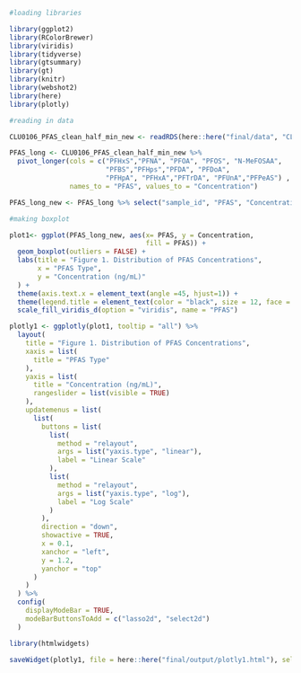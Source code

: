 ```r
#loading libraries

library(ggplot2)
library(RColorBrewer)
library(viridis)
library(tidyverse)
library(gtsummary)
library(gt)
library(knitr)
library(webshot2)
library(here)
library(plotly)


```

```r

#reading in data

CLU0106_PFAS_clean_half_min_new <- readRDS(here::here("final/data", "CLU0106_PFAS_clean_half_min_new.rds"))

PFAS_long <- CLU0106_PFAS_clean_half_min_new %>% 
  pivot_longer(cols = c("PFHxS","PFNA", "PFOA", "PFOS", "N-MeFOSAA", 
                        "PFBS","PFHps","PFDA", "PFDoA", 
                        "PFHpA", "PFHxA","PFTrDA", "PFUnA","PFPeAS") , 
               names_to = "PFAS", values_to = "Concentration")

PFAS_long_new <- PFAS_long %>% select("sample_id", "PFAS", "Concentration")

#making boxplot

plot1<- ggplot(PFAS_long_new, aes(x= PFAS, y = Concentration, 
                                  fill = PFAS)) +
  geom_boxplot(outliers = FALSE) +
  labs(title = "Figure 1. Distribution of PFAS Concentrations",
       x = "PFAS Type",
       y = "Concentration (ng/mL)"
  ) + 
  theme(axis.text.x = element_text(angle =45, hjust=1)) +
  theme(legend.title = element_text(color = "black", size = 12, face = "bold"))+
  scale_fill_viridis_d(option = "viridis", name = "PFAS")

```

```r

plotly1 <- ggplotly(plot1, tooltip = "all") %>%
  layout(
    title = "Figure 1. Distribution of PFAS Concentrations",
    xaxis = list(
      title = "PFAS Type"
    ),
    yaxis = list(
      title = "Concentration (ng/mL)",
      rangeslider = list(visible = TRUE)
    ),
    updatemenus = list(
      list(
        buttons = list(
          list(
            method = "relayout",
            args = list("yaxis.type", "linear"),
            label = "Linear Scale"
          ),
          list(
            method = "relayout",
            args = list("yaxis.type", "log"),
            label = "Log Scale"
          )
        ),
        direction = "down",
        showactive = TRUE,
        x = 0.1,
        xanchor = "left",
        y = 1.2,
        yanchor = "top"
      )
    )
  ) %>%
  config(
    displayModeBar = TRUE,
    modeBarButtonsToAdd = c("lasso2d", "select2d")
  )

```

```r
library(htmlwidgets)

saveWidget(plotly1, file = here::here("final/output/plotly1.html"), selfcontained = TRUE)
```



